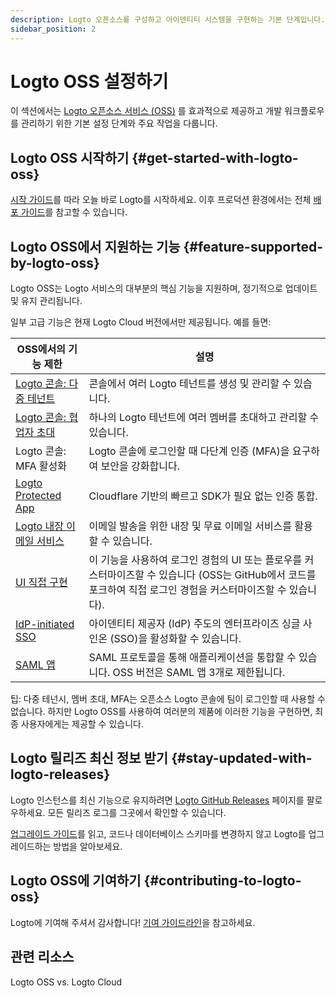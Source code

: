 ```yaml
---
description: Logto 오픈소스를 구성하고 아이덴티티 시스템을 구현하는 기본 단계입니다.
sidebar_position: 2
---
```


# Logto OSS 설정하기

이 섹션에서는 [Logto 오픈소스 서비스 (OSS)](https://github.com/logto-io/logto) 를 효과적으로 제공하고 개발 워크플로우를 관리하기 위한 기본 설정 단계와 주요 작업을 다룹니다.

## Logto OSS 시작하기 \{#get-started-with-logto-oss}

[시작 가이드](/logto-oss/get-started-with-oss/)를 따라 오늘 바로 Logto를 시작하세요. 이후 프로덕션 환경에서는 전체 [배포 가이드](/logto-oss/deployment-and-configuration)를 참고할 수 있습니다.

## Logto OSS에서 지원하는 기능 \{#feature-supported-by-logto-oss}

Logto OSS는 Logto 서비스의 대부분의 핵심 기능을 지원하며, 정기적으로 업데이트 및 유지 관리됩니다.

일부 고급 기능은 현재 Logto Cloud 버전에서만 제공됩니다. 예를 들면:

| OSS에서의 기능 제한                                                             | 설명                                                                                                                                                           |
| ------------------------------------------------------------------------------- | -------------------------------------------------------------------------------------------------------------------------------------------------------------- |
| [Logto 콘솔: 다중 테넌트](/logto-cloud/tenant-settings)                         | 콘솔에서 여러 Logto 테넌트를 생성 및 관리할 수 있습니다.                                                                                                       |
| [Logto 콘솔: 협업자 초대](/logto-cloud/tenant-member-management)                | 하나의 Logto 테넌트에 여러 멤버를 초대하고 관리할 수 있습니다.                                                                                                 |
| Logto 콘솔: MFA 활성화                                                          | Logto 콘솔에 로그인할 때 다단계 인증 (MFA)을 요구하여 보안을 강화합니다.                                                                                       |
| [Logto Protected App](/integrate-logto/protected-app)                           | Cloudflare 기반의 빠르고 SDK가 필요 없는 인증 통합.                                                                                                            |
| [Logto 내장 이메일 서비스](/connectors/email-connectors/built-in-email-service) | 이메일 발송을 위한 내장 및 무료 이메일 서비스를 활용할 수 있습니다.                                                                                            |
| [UI 직접 구현](/customization/bring-your-ui)                                    | 이 기능을 사용하여 로그인 경험의 UI 또는 플로우를 커스터마이즈할 수 있습니다 (OSS는 GitHub에서 코드를 포크하여 직접 로그인 경험을 커스터마이즈할 수 있습니다). |
| [IdP-initiated SSO](/end-user-flows/enterprise-sso/idp-initiated-sso)           | 아이덴티티 제공자 (IdP) 주도의 엔터프라이즈 싱글 사인온 (SSO)을 활성화할 수 있습니다.                                                                          |
| [SAML 앱](/integrate-logto/saml-app)                                            | SAML 프로토콜을 통해 애플리케이션을 통합할 수 있습니다. OSS 버전은 SAML 앱 3개로 제한됩니다.                                                                   |

팁: 다중 테넌시, 멤버 초대, MFA는 오픈소스 Logto 콘솔에 팀이 로그인할 때 사용할 수 없습니다. 하지만 Logto OSS를 사용하여 여러분의 제품에 이러한 기능을 구현하면, 최종 사용자에게는 제공할 수 있습니다.

## Logto 릴리즈 최신 정보 받기 \{#stay-updated-with-logto-releases}

Logto 인스턴스를 최신 기능으로 유지하려면 [Logto GitHub Releases](https://github.com/logto-io/logto/releases) 페이지를 팔로우하세요. 모든 릴리즈 로그를 그곳에서 확인할 수 있습니다.

[업그레이드 가이드](/logto-oss/upgrading-oss-version)를 읽고, 코드나 데이터베이스 스키마를 변경하지 않고 Logto를 업그레이드하는 방법을 알아보세요.

## Logto OSS에 기여하기 \{#contributing-to-logto-oss}

Logto에 기여해 주셔서 감사합니다! [기여 가이드라인](/logto-oss/contribution)을 참고하세요.

## 관련 리소스

<Url href="https://blog.logto.io/logto-oss-vs-logto-cloud">Logto OSS vs. Logto Cloud</Url>
